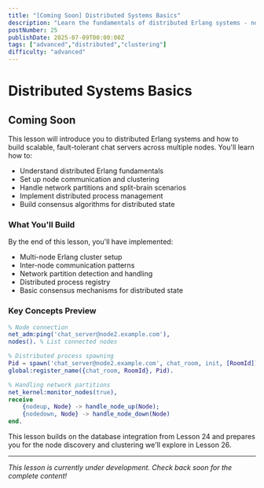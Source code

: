 ```yaml
---
title: "[Coming Soon] Distributed Systems Basics"
description: "Learn the fundamentals of distributed Erlang systems - node communication, clustering, and handling network partitions for scalable chat servers"
postNumber: 25
publishDate: 2025-07-09T00:00:00Z
tags: ["advanced","distributed","clustering"]
difficulty: "advanced"
---
```


# Distributed Systems Basics

## Coming Soon

This lesson will introduce you to distributed Erlang systems and how to build scalable, fault-tolerant chat servers across multiple nodes. You'll learn how to:

- Understand distributed Erlang fundamentals
- Set up node communication and clustering
- Handle network partitions and split-brain scenarios
- Implement distributed process management
- Build consensus algorithms for distributed state

### What You'll Build

By the end of this lesson, you'll have implemented:
- Multi-node Erlang cluster setup
- Inter-node communication patterns
- Network partition detection and handling
- Distributed process registry
- Basic consensus mechanisms for distributed state

### Key Concepts Preview

```erlang
% Node connection
net_adm:ping('chat_server@node2.example.com'),
nodes(). % List connected nodes

% Distributed process spawning
Pid = spawn('chat_server@node2.example.com', chat_room, init, [RoomId]),
global:register_name({chat_room, RoomId}, Pid).

% Handling network partitions
net_kernel:monitor_nodes(true),
receive
    {nodeup, Node} -> handle_node_up(Node);
    {nodedown, Node} -> handle_node_down(Node)
end.
```

This lesson builds on the database integration from Lesson 24 and prepares you for the node discovery and clustering we'll explore in Lesson 26.

---

_This lesson is currently under development. Check back soon for the complete content!_